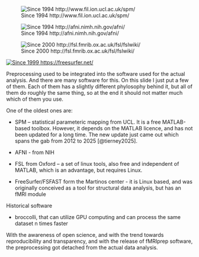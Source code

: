 ::: {layout-nrow="2"}
![Since 1994 http://www.fil.ion.ucl.ac.uk/spm/](images/clipboard-1248183062.png)

![Since 1994 http://afni.nimh.nih.gov/afni/](images/clipboard-1300652131.png)

![Since 2000 http://fsl.fmrib.ox.ac.uk/fsl/fslwiki/](images/clipboard-2202486336.png)

[![Since 1999 https://freesurfer.net/](images/fslogosmall.png)](https://freesurfer.net/)
:::

::: notes
Preprocessing used to be integrated into the software used for the actual analysis. And there are many software for this. On this slide I just put a few of them. Each of them has a slightly different phylosophy behind it, but all of them do roughly the same thing, so at the end it should not matter much which of them you use.

One of the oldest ones are:

-   SPM – statistical parameteric mapping from UCL. It is a free MATLAB-based toolbox. However, it depends on the MATLAB licence, and has not been updated for a long time. The new update just came out which spans the gab from 2012 to 2025 [@tierney2025].

-   AFNI - from NIH

-   FSL from Oxford – a set of linux tools, also free and independent of MATLAB, which is an advantage, but requires Linux.

-   FreeSurfer/FSFAST form the Martinos center - it is Linux based, and was originally conceived as a tool for structural data analysis, but has an fMRI module

Historical software

-   broccolli, that can utilize GPU computing and can process the same dataset n times faster

With the awareness of open science, and with the trend towards reproducibility and transparency, and with the release of fMRIprep software, the preprocessing got detached from the actual data analysis.
:::